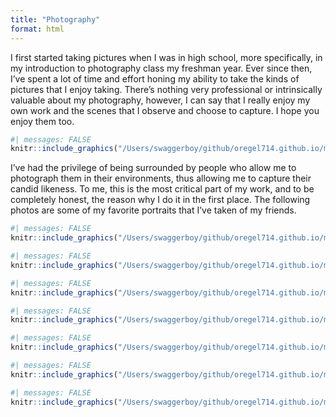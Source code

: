 ```yaml
---
title: "Photography"
format: html
---
```


I first started taking pictures when I was in high school, more specifically, in my introduction to photography class my freshman year. Ever since then, I’ve spent a lot of time and effort honing my ability to take the kinds of pictures that I enjoy taking. There’s nothing very professional or intrinsically valuable about my photography, however, I can say that I really enjoy my own work and the scenes that I observe and choose to capture. I hope you enjoy them too.

```r
#| messages: FALSE
knitr::include_graphics("/Users/swaggerboy/github/oregel714.github.io/media/mark.jpeg")
```

I've had the privilege of being surrounded by people who allow me to photograph them in their environments, thus allowing me to capture their candid likeness. To me, this is the most critical part of my work, and to be completely honest, the reason why I do it in the first place. The following photos are some of my favorite portraits that I've taken of my friends.

```r
#| messages: FALSE
knitr::include_graphics("/Users/swaggerboy/github/oregel714.github.io/media/mateo.jpeg")

```

```r
#| messages: FALSE
knitr::include_graphics("/Users/swaggerboy/github/oregel714.github.io/media/hayden.jpeg")
```

```r
#| messages: FALSE
knitr::include_graphics("/Users/swaggerboy/github/oregel714.github.io/media/kacie.jpeg")
```

```r
#| messages: FALSE
knitr::include_graphics("/Users/swaggerboy/github/oregel714.github.io/media/melissa.jpeg")
```

```r
#| messages: FALSE
knitr::include_graphics("/Users/swaggerboy/github/oregel714.github.io/media/ethan.jpeg")
```

```r
#| messages: FALSE
knitr::include_graphics("/Users/swaggerboy/github/oregel714.github.io/media/kelechi.jpeg")

```

```r
#| messages: FALSE
knitr::include_graphics("/Users/swaggerboy/github/oregel714.github.io/media/anisha.jpeg")

```
